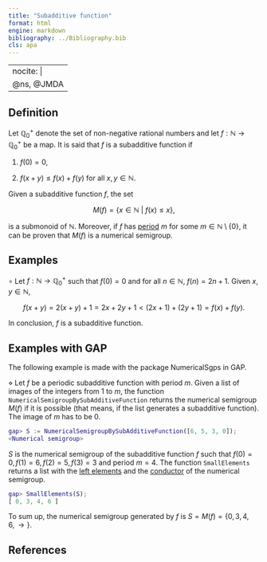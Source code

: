 ```yaml
---
title: "Subadditive function"
format: html
engine: markdown
bibliography: ../Bibliography.bib
cls: apa
---
```


---
nocite: |
  @ns, @JMDA
---

<!-- Definición de Num. Sem. -->

## Definition

Let $\mathbb{Q}_0^+$ denote the set of non-negative rational numbers and let $f : \mathbb{N} \to \mathbb{Q}_0^+$ be a map. It is said that $f$ is a subadditive function if

1.  $f(0) = 0$,

2.  $f(x + y) \le f(x) + f(y)$ for all $x, y \in \mathbb{N}$.

Given a subadditive function $f$, the set

$$
M(f) = \{x \in \mathbb{N} ~ | ~ f(x) \le x\},
$$

is a submonoid of $\mathbb{N}$. Moreover, if $f$ has [period](Period-of-a-subadditive-function.qmd) $m$ for some $m \in \mathbb{N} \setminus \{0\}$, it can be proven that $M(f)$ is a numerical semigroup.

## Examples

$\circ$ Let $f: \mathbb{N} \to \mathbb{Q}_0^+$ such that $f(0) = 0$ and for all $n \in \mathbb{N}$, $f(n) = 2n + 1$. Given $x, y \in \mathbb{N}$,

$$
f(x + y) = 2(x + y) + 1 = 2x + 2y + 1 < (2x + 1) + (2y + 1) = f(x) + f(y).
$$

In conclusion, $f$ is a subadditive function.

## Examples with GAP

The following example is made with the package NumericalSgps in GAP.

$\diamond$ Let $f$ be a periodic subadditive function with period $m$. Given a list of images of the integers from $1$ to $m$, the function `NumericalSemigroupBySubAdditiveFunction` returns the numerical semigroup $M(f)$ if it is possible (that means, if the list generates a subadditive function). The image of $m$ has to be $0$.

``` gap
gap> S := NumericalSemigroupBySubAdditiveFunction([6, 5, 3, 0]);
<Numerical semigroup>
```

$S$ is the numerical semigroup of the subadditive function $f$ such that $f(0) = 0, f(1) = 6, f(2) = 5, f(3) = 3$ and period $m = 4$. The function `SmallElements` returns a list with the [left elements](../Basic-concepts/Left-elements.qmd) and the [conductor](../Basic-concepts/Conductor.qmd) of the numerical semigroup.

``` gap
gap> SmallElements(S);
[ 0, 3, 4, 6 ]
```

To sum up, the numerical semigroup generated by $f$ is $S = M(f) = \{0, 3, 4, 6, \rightarrow\}$.

## References

::: {#refs}

:::
